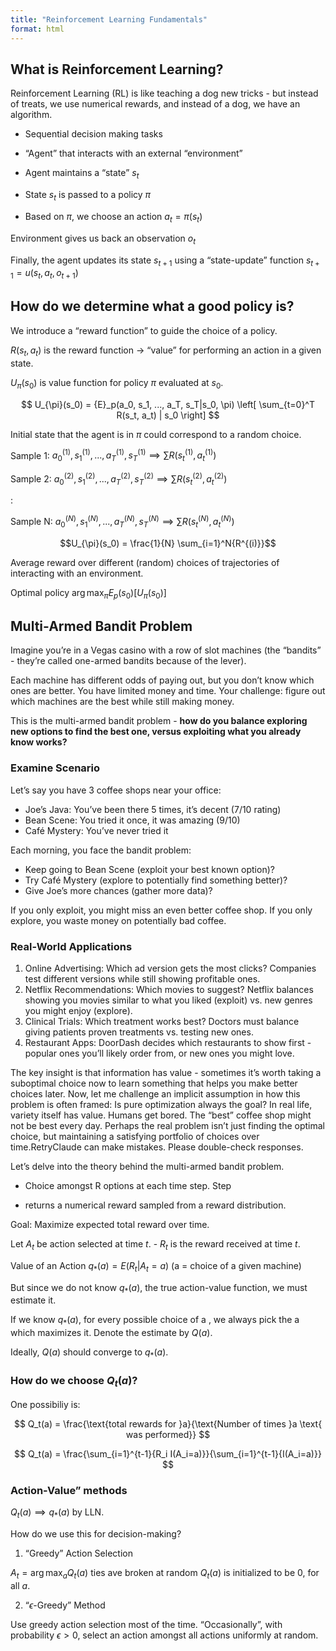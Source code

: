 ```yaml
---
title: "Reinforcement Learning Fundamentals"
format: html
---
```


## What is Reinforcement Learning?

Reinforcement Learning (RL) is like teaching a dog new tricks - but instead of treats, we use numerical rewards, and instead of a dog, we have an algorithm.

- Sequential decision making tasks
- "Agent" that interacts with an external "environment"

- Agent maintains a "state" $s_t$ 
- State $s_t$ is passed to a policy $\pi$
- Based on $\pi$, we choose an action $a_t = \pi(s_t)$

Environment gives us back an observation $o_t$ 

Finally, the agent updates its state $s_{t+1}$ using a "state-update" function $s_{t+1} = u(s_t, a_t, o_{t+1})$

## How do we determine what a good policy is?

We introduce a "reward function" to guide the choice of a policy.

$R(s_t, a_t)$ is the reward function -> "value" for performing an action in a given state.

$U_{\pi}(s_0)$ is value function for policy $\pi$ evaluated at $s_0$.

$$
U_{\pi}(s_0) = {E}_p(a_0, s_1, ..., a_T, s_T|s_0, \pi) \left[ \sum_{t=0}^T  R(s_t, a_t) | s_0 \right]
$$

Initial state that the agent is in $\pi$ could correspond to a random choice.

Sample 1: $a^{(1)}_0, s^{(1)}_1, ... , a^{(1)}_T, s^{(1)}_T \implies \sum R(s_t^{(1)},a_t^{(1)})$ 

Sample 2: $a^{(2)}_0, s^{(2)}_1, ... , a^{(2)}_T, s^{(2)}_T \implies \sum R(s_t^{(2)},a_t^{(2)})$

:

Sample N: $a^{(N)}_0, s^{(N)}_1, ... , a^{(N)}_T, s^{(N)}_T \implies \sum R(s_t^{(N)},a_t^{(N)})$

$$U_{\pi}(s_0) = \frac{1}{N} \sum_{i=1}^N{R^{(i)}}$$

Average reward over different (random) choices of trajectories of interacting with an environment.

Optimal policy $\arg\max_{\pi}{E_p(s_0)[U_{\pi}(s_0)]}$

## Multi-Armed Bandit Problem

Imagine you're in a Vegas casino with a row of slot machines (the "bandits" - they're called one-armed bandits because of the lever).

Each machine has different odds of paying out, but you don't know which ones are better. You have limited money and time. Your challenge: figure out which machines are the best while still making money.

This is the multi-armed bandit problem - **how do you balance exploring new options to find the best one, versus exploiting what you already know works?**

### Examine Scenario

Let's say you have 3 coffee shops near your office:

- Joe's Java: You've been there 5 times, it's decent (7/10 rating)
- Bean Scene: You tried it once, it was amazing (9/10)
- Café Mystery: You've never tried it

Each morning, you face the bandit problem:

- Keep going to Bean Scene (exploit your best known option)?
- Try Café Mystery (explore to potentially find something better)?
- Give Joe's more chances (gather more data)?

If you only exploit, you might miss an even better coffee shop. If you only explore, you waste money on potentially bad coffee.

### Real-World Applications

1. Online Advertising: Which ad version gets the most clicks? Companies test different versions while still showing profitable ones.
2. Netflix Recommendations: Which movies to suggest? Netflix balances showing you movies similar to what you liked (exploit) vs. new genres you might enjoy (explore).
3. Clinical Trials: Which treatment works best? Doctors must balance giving patients proven treatments vs. testing new ones.
4. Restaurant Apps: DoorDash decides which restaurants to show first - popular ones you'll likely order from, or new ones you might love.

The key insight is that information has value - sometimes it's worth taking a suboptimal choice now to learn something that helps you make better choices later.
Now, let me challenge an implicit assumption in how this problem is often framed: Is pure optimization always the goal? In real life, variety itself has value. Humans get bored. The "best" coffee shop might not be best every day. Perhaps the real problem isn't just finding the optimal choice, but maintaining a satisfying portfolio of choices over time.RetryClaude can make mistakes. Please double-check responses.

Let's delve into the theory behind the multi-armed bandit problem.

- Choice amongst R options at each time step.
Step

- returns a numerical reward sampled from a reward distribution.

Goal: Maximize expected total reward over time.

Let $A_t$ be action selected at time $t$.
- $R_t$ is the reward received at time $t$.

Value of an Action $q_*(a) = E(R_t|A_t = a)$
(a = choice of a given machine)

But since we do not know $q_*(a)$, the true action-value function, we must estimate it.

If we know $q_*(a)$, for every possible choice of a , we always pick the a which maximizes it. Denote the estimate by $Q(a)$.

Ideally, $Q(a)$ should converge to $q_*(a)$.

### How do we choose $Q_t(a)$?

One possibiliy is:

$$
Q_t(a) = \frac{\text{total rewards for }a}{\text{Number of times }a \text{ was performed}}
$$

$$
Q_t(a) = \frac{\sum_{i=1}^{t-1}{R_i I(A_i=a)}}{\sum_{i=1}^{t-1}{I(A_i=a)}}
$$

### Action-Value" methods

$Q_t(a) \implies q_*(a)$ by LLN.

How do we use this for decision-making?

1. "Greedy" Action Selection

$A_t = \arg\max_a{Q_t(a)}$ ties ave broken at random $Q_t(a)$ is initialized to be 0, for all $a$.

2. "$\epsilon$-Greedy" Method

Use greedy action selection most of the time. "Occasionally", with probability $\epsilon > 0$, select an action amongst all actions uniformly at random.



